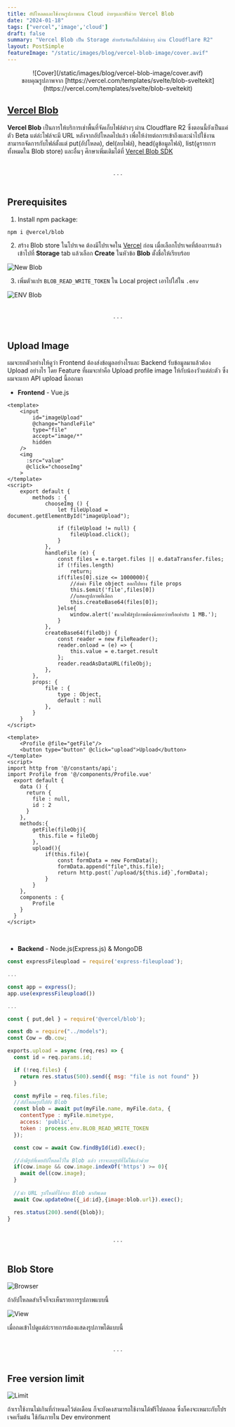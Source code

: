 ```yaml
---
title: อัปโหลดและใช้งานรูปภาพบน Cloud ง่ายๆและฟรีด้วย Vercel Blob
date: "2024-01-18"
tags: ["vercel",'image','cloud']
draft: false
summary: "Vercel Blob เป็น Storage สำหรับจัดเก็บไฟล์ต่างๆ ผ่าน Cloudflare R2"
layout: PostSimple
featureImage: "/static/images/blog/vercel-blob-image/cover.avif"
---
```


<center>![Cover](/static/images/blog/vercel-blob-image/cover.avif)</center>

<center className="text-xs">ขอบคุณรูปภาพจาก [https://vercel.com/templates/svelte/blob-sveltekit](https://vercel.com/templates/svelte/blob-sveltekit) </center>

## [Vercel Blob](https://vercel.com/docs/storage/vercel-blob)

**Vercel Blob** เป็นการให้บริการเช่าพื้นที่จัดเก็บไฟล์ต่างๆ ผ่าน Cloudflare R2 ซึ่งตอนนี้ยังเป็นแค่ตัว Beta แต่ล่ะไฟล์จะมี URL หลังจากอัปโหลดไปแล้ว
เพื่อให้ง่ายต่อการเข้าถึงและนำไปใช้งาน สามารถจัดการกับไฟล์ตั้งแต่ put(อัปโหลด), del(ลบไฟล์), head(ดูข้อมูลไฟล์), list(ดูรายการทั้งหมดใน Blob store) และอื่นๆ 
ศึกษาเพิ่มเติมได้ที่ [Vercel Blob SDK](https://vercel.com/docs/storage/vercel-blob/using-blob-sdk)

<br/>
<center>. . .</center>
<br/>

## Prerequisites

1. Install npm package:
```bash
npm i @vercel/blob
```

2. สร้าง Blob store ในโปรเจค
ต้องมีโปรเจคใน [Vercel](https://vercel.com/) ก่อน เมื่อเลือกโปรเจคที่ต้องการแล้ว เข้าไปที่ **Storage** tab 
แล้วเลือก **Create** ในหัวข้อ **Blob** ตั้งชื่อให้เรียบร้อย

![New Blob](/static/images/blog/vercel-blob-image/new-blob.png)

3. เพิ่มตัวแปร `BLOB_READ_WRITE_TOKEN` ใน Local project เอาไปใส่ใน `.env`

![ENV Blob](/static/images/blog/vercel-blob-image/env-blob.png)

<br/>
<center>. . .</center>
<br/>

## Upload Image

ผมจะยกตัวอย่างให้ดูว่า Frontend ต้องส่งข้อมูลอย่างไรและ Backend รับข้อมูลมาแล้วต้อง Upload อย่างไร
โดย Feature ที่ผมจะทำคือ Upload profile image ให้กับน้องวัวแต่ล่ะตัว ซึ่งผมจะแยก API upload นี้ออกมา

- **Frontend** - Vue.js

```html:Profile.vue
<template>
    <input
        id="imageUpload"
        @change="handleFile"
        type="file"
        accept="image/*"
        hidden
    />
    <img
      :src="value"
      @click="chooseImg"
    >
</template>
<script>
    export default {
        methods : {
            chooseImg () {
                let fileUpload = document.getElementById("imageUpload");

                if (fileUpload != null) {
                    fileUpload.click();
                }
            },
            handleFile (e) {
                const files = e.target.files || e.dataTransfer.files;
                if (!files.length)
                    return;
                if(files[0].size <= 1000000){
                    //ส่งค่า File object ออกไปทาง file props
                    this.$emit('file',files[0])
                    //แสดงรูปภาพที่เลือก
                    this.createBase64(files[0]);
                }else{
                    window.alert('ขนาดไฟล์รูปภาพต้องน้อยกว่าหรือเท่ากับ 1 MB.');
                }
            },
            createBase64(fileObj) {
                const reader = new FileReader();
                reader.onload = (e) => {
                    this.value = e.target.result
                };
                reader.readAsDataURL(fileObj);
            },
        },
        props: {
            file : {
                type : Object,
                default : null
            },
        }
    }
</script>

```

```html:Upload.vue
<template>
    <Profile @file="getFile"/>
    <button type="button" @click="upload">Upload</button>
</template>
<script>
import http from '@/constants/api';
import Profile from '@/components/Profile.vue'
  export default {
    data () {
      return {
        file : null,
        id : 2
      }
    },
    methods:{
        getFile(fileObj){
          this.file = fileObj
        },
        upload(){
            if(this.file){
                const formData = new FormData();
                formData.append("file",this.file);
                return http.post(`/upload/${this.id}`,formData);
            }
        }
    },
    components : {
        Profile
    }
  }
</script>

```

<br/>


- **Backend** - Node.js(Express.js) & MongoDB 

```js:server.js
const expressFileupload = require('express-fileupload');

...

const app = express();
app.use(expressFileupload())

...
```

```js:upload.js
const { put,del } = require('@vercel/blob');

const db = require("../models");
const Cow = db.cow;

exports.upload = async (req,res) => {
  const id = req.params.id;

  if (!req.files) {
    return res.status(500).send({ msg: "file is not found" })
  }

  const myFile = req.files.file;
  //อัปโหลดรูปไปยัง Blob
  const blob = await put(myFile.name, myFile.data, {
    contentType : myFile.mimetype,
    access: 'public',
    token : process.env.BLOB_READ_WRITE_TOKEN
  });

  const cow = await Cow.findById(id).exec();

  //ถ้ามีรูปที่เคยอัปโหลดไว้ใน Blob แล้ว เราจะลบรูปที่ไม่ใช้แล้วด้วย
  if(cow.image && cow.image.indexOf('https') >= 0){
    await del(cow.image);
  }
  
  //นำ URL รูปใหม่ที่ได้จาก Blob มาอัพเดต
  await Cow.updateOne({_id:id},{image:blob.url}).exec();

  res.status(200).send({blob});
}
```

<br/>
<center>. . .</center>
<br/>

## Blob Store

![Browser](/static/images/blog/vercel-blob-image/browser.png)

ถ้าอัปโหลดสำเร็จก็จะเห็นรายการรูปภาพแบบนี้ 

![View](/static/images/blog/vercel-blob-image/view.png)

เมื่อกดเข้าไปดูแต่ล่ะรายการต้องแสดงรูปภาพได้แบบนี้

<br/>
<center>. . .</center>
<br/>

## Free version limit

![Limit](/static/images/blog/vercel-blob-image/limit.png)

ถ้าเราใช้งานไม่เกินที่กำหนดไว้ต่อเดือน ก็จะยังคงสามารถใช้งานได้ฟรีไปตลอด ซึ่งก็คงจะเหมาะกับโปรเจคเริ่มต้น ใช้กันภายใน Dev environment


